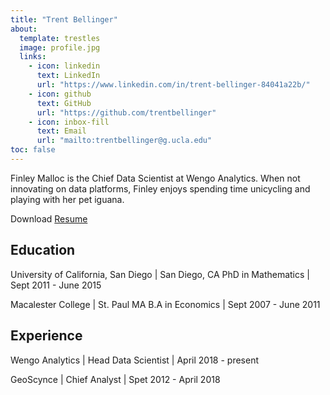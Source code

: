 ```yaml
---
title: "Trent Bellinger"
about:
  template: trestles
  image: profile.jpg
  links:
    - icon: linkedin
      text: LinkedIn
      url: "https://www.linkedin.com/in/trent-bellinger-84041a22b/"
    - icon: github
      text: GitHub
      url: "https://github.com/trentbellinger"
    - icon: inbox-fill
      text: Email
      url: "mailto:trentbellinger@g.ucla.edu"
toc: false
---
```


Finley Malloc is the Chief Data Scientist at Wengo Analytics. When not innovating on data platforms, Finley enjoys spending time unicycling and playing with her pet iguana.

Download [Resume](resume.pdf)

## Education

University of California, San Diego | San Diego, CA
PhD in Mathematics | Sept 2011 - June 2015

Macalester College | St. Paul MA
B.A in Economics | Sept 2007 - June 2011

## Experience

Wengo Analytics | Head Data Scientist | April 2018 - present

GeoScynce | Chief Analyst | Spet 2012 - April 2018
